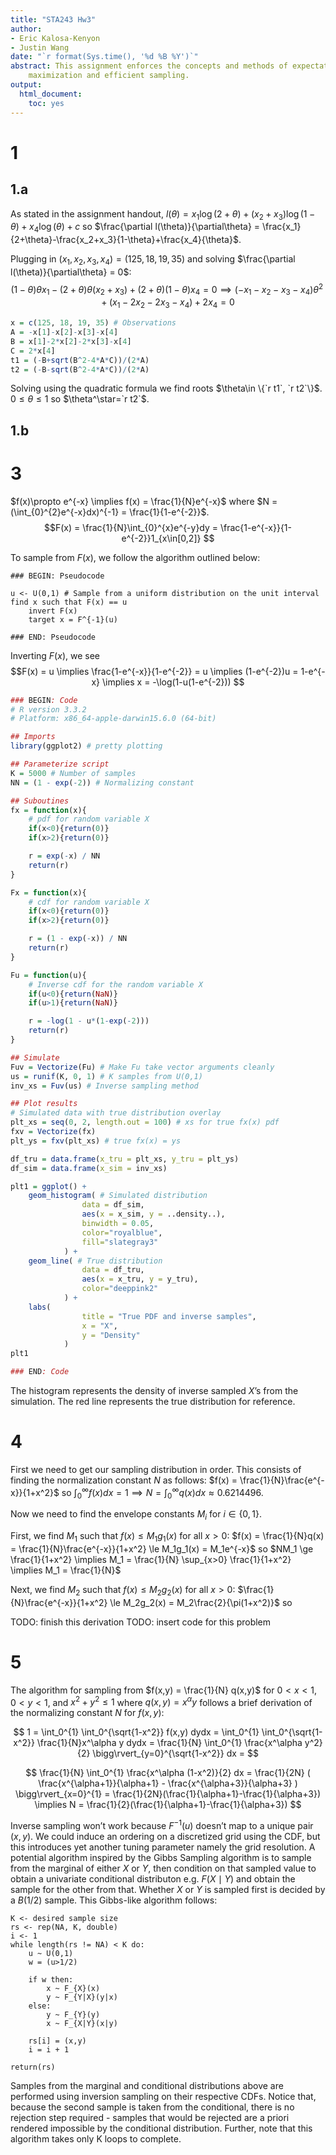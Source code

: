 ```yaml
---
title: "STA243 Hw3"
author:
- Eric Kalosa-Kenyon
- Justin Wang
date: "`r format(Sys.time(), '%d %B %Y')`"
abstract: This assignment enforces the concepts and methods of expectation
    maximization and efficient sampling.
output:
  html_document:
    toc: yes
---
```



# 1
## 1.a

As stated in the assignment handout,
$l(\theta)=x_1\log(2+\theta)+(x_2+x_3)\log(1-\theta)+x_4\log(\theta)+c$
so
$\frac{\partial l(\theta)}{\partial\theta} =
\frac{x_1}{2+\theta}-\frac{x_2+x_3}{1-\theta}+\frac{x_4}{\theta}$.
  
Plugging in $(x_1,x_2,x_3,x_4)=(125, 18, 19, 35)$ and solving
$\frac{\partial l(\theta)}{\partial\theta} = 0$:
$$(1-\theta)\theta x_1 - (2+\theta)\theta(x_2+x_3) + (2+\theta)(1-\theta)x_4 =
0 \implies (-x_1-x_2-x_3-x_4)\theta^2+(x_1-2x_2-2x_3-x_4)+2x_4 = 0$$

```r
x = c(125, 18, 19, 35) # Observations
A = -x[1]-x[2]-x[3]-x[4]
B = x[1]-2*x[2]-2*x[3]-x[4]
C = 2*x[4]
t1 = (-B+sqrt(B^2-4*A*C))/(2*A)
t2 = (-B-sqrt(B^2-4*A*C))/(2*A)
```

Solving using the quadratic formula we find roots
$\theta\in \{`r t1`, `r t2`\}$. $0\le\theta\le 1$ so $\theta^\star=`r t2`$.

## 1.b

# 3
$f(x)\propto e^{-x} \implies f(x) = \frac{1}{N}e^{-x}$ where
$N = (\int_{0}^{2}e^{-x}dx)^{-1} = \frac{1}{1-e^{-2}}$.
$$F(x) = \frac{1}{N}\int_{0}^{x}e^{-y}dy =
\frac{1-e^{-x}}{1-e^{-2}}1_{x\in[0,2]} $$

To sample from $F(x)$, we follow the algorithm outlined below:
```
### BEGIN: Pseudocode

u <- U(0,1) # Sample from a uniform distribution on the unit interval
find x such that F(x) == u
    invert F(x)
    target x = F^{-1}(u)

### END: Pseudocode
```
Inverting $F(x)$, we see
$$F(x) = u \implies \frac{1-e^{-x}}{1-e^{-2}} = u \implies
(1-e^{-2})u = 1-e^{-x} \implies x = -\log(1-u(1-e^{-2})) $$

```r
### BEGIN: Code
# R version 3.3.2
# Platform: x86_64-apple-darwin15.6.0 (64-bit)

## Imports
library(ggplot2) # pretty plotting

## Parameterize script
K = 5000 # Number of samples
NN = (1 - exp(-2)) # Normalizing constant

## Suboutines
fx = function(x){
    # pdf for random variable X
    if(x<0){return(0)}
    if(x>2){return(0)}

    r = exp(-x) / NN
    return(r)
}

Fx = function(x){
    # cdf for random variable X
    if(x<0){return(0)}
    if(x>2){return(0)}

    r = (1 - exp(-x)) / NN
    return(r)
}

Fu = function(u){
    # Inverse cdf for the random variable X
    if(u<0){return(NaN)}
    if(u>1){return(NaN)}

    r = -log(1 - u*(1-exp(-2)))
    return(r)
}

## Simulate
Fuv = Vectorize(Fu) # Make Fu take vector arguments cleanly
us = runif(K, 0, 1) # K samples from U(0,1)
inv_xs = Fuv(us) # Inverse sampling method

## Plot results
# Simulated data with true distribution overlay
plt_xs = seq(0, 2, length.out = 100) # xs for true fx(x) pdf
fxv = Vectorize(fx)
plt_ys = fxv(plt_xs) # true fx(x) = ys

df_tru = data.frame(x_tru = plt_xs, y_tru = plt_ys)
df_sim = data.frame(x_sim = inv_xs)

plt1 = ggplot() +
    geom_histogram( # Simulated distribution
                data = df_sim,
                aes(x = x_sim, y = ..density..),
                binwidth = 0.05,
                color="royalblue",
                fill="slategray3"
            ) +
    geom_line( # True distribution
                data = df_tru,
                aes(x = x_tru, y = y_tru),
                color="deeppink2"
            ) +
    labs(
                title = "True PDF and inverse samples",
                x = "X",
                y = "Density"
            )
plt1

### END: Code
```
The histogram represents the density of inverse sampled $X$'s from the
simulation. The red line represents the true distribution for reference.


# 4
First we need to get our sampling distribution in order. This consists of
finding the normalization constant $N$ as follows:
$f(x) = \frac{1}{N}\frac{e^{-x}}{1+x^2}$ so
$\int_0^{\infty} f(x)dx = 1 \implies
N = \int_{0}^{\infty} q(x)dx \approx 0.6214496$.

Now we need to find the envelope constants $M_i$ for $i\in\{0,1\}$.
  
First, we find $M_1$ such that $f(x)\le M_1g_1(x)$ for all $x>0$:
$f(x) = \frac{1}{N}q(x) = \frac{1}{N}\frac{e^{-x}}{1+x^2} \le
M_1g_1(x) = M_1e^{-x}$ so
$NM_1 \ge \frac{1}{1+x^2} \implies
M_1 = \frac{1}{N} \sup_{x>0} \frac{1}{1+x^2} \implies
M_1 = \frac{1}{N}$
  
Next, we find $M_2$ such that $f(x)\le M_2g_2(x)$ for all $x>0$:
$\frac{1}{N}\frac{e^{-x}}{1+x^2} \le
M_2g_2(x) = M_2\frac{2}{\pi(1+x^2)}$ so
  
TODO: finish this derivation
TODO: insert code for this problem

# 5
The algorithm for sampling from $f(x,y) = \frac{1}{N} q(x,y)$ for
$0<x<1$, $0<y<1$, and $x^2+y^2\le1$ where $q(x,y) = x^\alpha y$ follows a brief
derivation of the normalizing constant $N$ for $f(x,y)$:

$$
1 = \int_0^{1} \int_0^{\sqrt{1-x^2}} f(x,y) dydx =
\int_0^{1} \int_0^{\sqrt{1-x^2}} \frac{1}{N}x^\alpha y dydx =
\frac{1}{N} \int_0^{1} \frac{x^\alpha y^2}{2}
    \bigg\rvert_{y=0}^{\sqrt{1-x^2}} dx =
$$

$$
\frac{1}{N} \int_0^{1} \frac{x^\alpha (1-x^2)}{2} dx =
\frac{1}{2N} (
    \frac{x^{\alpha+1}}{\alpha+1} -
    \frac{x^{\alpha+3}}{\alpha+3}
    ) \bigg\rvert_{x=0}^{1} =
\frac{1}{2N}(\frac{1}{\alpha+1}-\frac{1}{\alpha+3}) \implies
N = \frac{1}{2}(\frac{1}{\alpha+1}-\frac{1}{\alpha+3})
$$

Inverse sampling won't work because $F^{-1}(u)$ doesn't map to a unique pair
$(x,y)$. We could induce an ordering on a discretized grid using the CDF, but
this introduces yet another tuning parameter namely the grid resolution. A
potential algorithm inspired by the Gibbs Sampling algorithm is to sample from
the marginal of either $X$ or $Y$, then condition on that sampled value to
obtain a univariate conditional distributon e.g. $F(X\mid Y)$ and obtain the
sample for the other from that. Whether $X$ or $Y$ is sampled first is decided
by a $B(1/2)$ sample. This Gibbs-like algorithm follows:

```
K <- desired sample size
rs <- rep(NA, K, double)
i <- 1
while length(rs != NA) < K do:
    u ~ U(0,1)
    w = (u>1/2)

    if w then:
        x ~ F_{X}(x)
        y ~ F_{Y|X}(y|x)
    else:
        y ~ F_{Y}(y)
        x ~ F_{X|Y}(x|y)

    rs[i] = (x,y)
    i = i + 1

return(rs)
```

Samples from the marginal and conditional distributions above are performed
using inversion sampling on their respective CDFs. Notice that, because the
second sample is taken from the conditional, there is no rejection step required
- samples that would be rejected are a priori rendered impossible by the
conditional distribution. Further, note that this algorithm takes only K loops
to complete.
